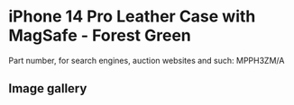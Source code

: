 
# iPhone 14 Pro Leather Case with MagSafe - Forest Green

Part number, for search engines, auction websites and such: MPPH3ZM/A

## Image gallery

<div style={{ width: '100%', maxWidth: '768px' }}>
<GalleryComponent
    images={[
      {
        original: "/everysource/MPPH3.webp",
        thumbnail: "/everypreview/MPPH3.webp",
      },
      {
        original: "/everysource/MPPH3_AV1.webp",
        thumbnail: "/everypreview/MPPH3_AV1.webp",
      },
      {
        original: "/everysource/MPPH3_AV2.webp",
        thumbnail: "/everypreview/MPPH3_AV2.webp",
      },
      {
        original: "/everysource/MPPH3_AV3.webp",
        thumbnail: "/everypreview/MPPH3_AV3.webp",
      },
      {
        original: "/everysource/MPPH3_AV4.webp",
        thumbnail: "/everypreview/MPPH3_AV4.webp",
      },
      {
        original: "/everysource/MPPH3_AV5.webp",
        thumbnail: "/everypreview/MPPH3_AV5.webp",
      }
    ]}
  />
</div>